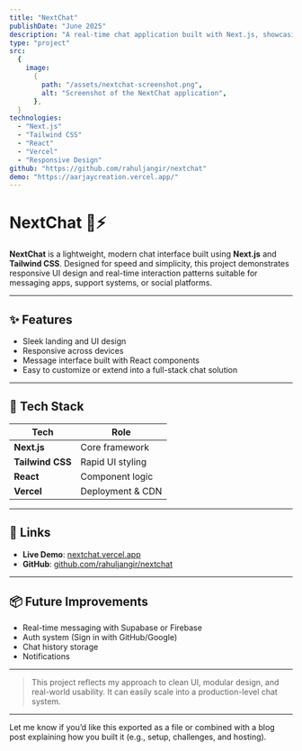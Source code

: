 ```yaml
---
title: "NextChat"
publishDate: "June 2025"
description: "A real-time chat application built with Next.js, showcasing sleek UI and fast messaging with responsiveness in mind."
type: "project"
src:
  {
    image:
      {
        path: "/assets/nextchat-screenshot.png",
        alt: "Screenshot of the NextChat application",
      },
  }
technologies:
  - "Next.js"
  - "Tailwind CSS"
  - "React"
  - "Vercel"
  - "Responsive Design"
github: "https://github.com/rahuljangir/nextchat"
demo: "https://aarjaycreation.vercel.app/"
---
```


# NextChat 💬⚡

**NextChat** is a lightweight, modern chat interface built using **Next.js** and **Tailwind CSS**. Designed for speed and simplicity, this project demonstrates responsive UI design and real-time interaction patterns suitable for messaging apps, support systems, or social platforms.

---

## ✨ Features

- Sleek landing and UI design
- Responsive across devices
- Message interface built with React components
- Easy to customize or extend into a full-stack chat solution

---

## 🧱 Tech Stack

| Tech         | Role                          |
|--------------|-------------------------------|
| **Next.js**  | Core framework                |
| **Tailwind CSS** | Rapid UI styling         |
| **React**    | Component logic               |
| **Vercel**   | Deployment & CDN              |

---

## 🔗 Links

- **Live Demo**: [nextchat.vercel.app](https://aarjaycreation.vercel.app/)
- **GitHub**: [github.com/rahuljangir/nextchat](https://github.com/rahuljangir/nextchat)

---

## 📦 Future Improvements

- Real-time messaging with Supabase or Firebase
- Auth system (Sign in with GitHub/Google)
- Chat history storage
- Notifications

---

> This project reflects my approach to clean UI, modular design, and real-world usability. It can easily scale into a production-level chat system.

---

Let me know if you’d like this exported as a file or combined with a blog post explaining how you built it (e.g., setup, challenges, and hosting).

<WorkInProgress width="50%" />